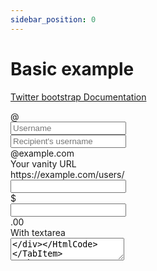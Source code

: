 ```yaml
---
sidebar_position: 0
---
```



# Basic example

[Twitter bootstrap Documentation](https://getbootstrap.com/docs/4.5/components/input-group/#basic-example)

<Tabs>
<TabItem value="result" label="Result" default><HtmlCode bootstrapVersion="4.5"><div class="input-group mb-3">
    <div class="input-group-prepend">
        <div class="input-group-text" id="basic-addon1">
            @
        </div>
    </div>
    <input type="text" name="username" placeholder="Username" aria-label="Username" aria-describedby="basic-addon1" class="form-control" value=""/>
</div>
<div class="input-group mb-3">
    <input type="text" name="recipient_username" placeholder="Recipient's username" aria-label="Recipient's username" aria-describedby="basic-addon2" class="form-control" value=""/>
    <div class="input-group-append">
        <div class="input-group-text" id="basic-addon2">
            @example.com
        </div>
    </div>
</div>
<label for="basic-url">Your vanity URL</label>
<div class="input-group mb-3">
    <div class="input-group-prepend">
        <div class="input-group-text" id="basic-addon3">
            https://example.com/users/
        </div>
    </div>
    <input type="text" name="url" id="basic-url" aria-describedby="basic-addon3" class="form-control" value=""/>
</div>
<div class="input-group mb-3">
    <div class="input-group-prepend">
        <div class="input-group-text">
            $
        </div>
    </div>
    <input type="text" name="amount" aria-label="Amount (to the nearest dollar)" class="form-control" value=""/>
    <div class="input-group-append">
        <div class="input-group-text">
            .00
        </div>
    </div>
</div>
<div class="input-group">
    <div class="input-group-prepend">
        <div class="input-group-text">
            With textarea
        </div>
    </div>
    <textarea name="textarea" aria-label="With textarea" class="form-control"/>
</div></HtmlCode></TabItem>
<TabItem value="source" label="Source">

```php
<?php

$oFactory = new \Laminas\Form\Factory();

echo $this->formRow(
    $oFactory->create(
        [
            'name'       => 'username',
            'type'       => 'text',
            'options'    => [
                'form_group'        => false,
                'input_group_class' => 'mb-3',
                'add_on_prepend'    => '@',
            ],
            'attributes' => [
                'placeholder'      => 'Username',
                'aria-label'       => 'Username',
                'aria-describedby' => 'basic-addon1',
            ],
        ]
    )
);

echo $this->formRow(
    $oFactory->create(
        [
            'name'       => 'recipient_username',
            'type'       => 'text',
            'options'    => [
                'form_group'        => false,
                'input_group_class' => 'mb-3',
                'add_on_append'     => '@example.com',
            ],
            'attributes' => [
                'placeholder'      => 'Recipient\'s username',
                'aria-label'       => 'Recipient\'s username',
                'aria-describedby' => 'basic-addon2',
            ],
        ]
    )
);

echo $this->formRow(
    $oFactory->create(
        [
            'name'       => 'url',
            'type'       => 'text',
            'options'    => [
                'label'             => 'Your vanity URL',
                'form_group'        => false,
                'input_group_class' => 'mb-3',
                'add_on_prepend'    => 'https://example.com/users/',
            ],
            'attributes' => [
                'id'               => 'basic-url',
                'aria-describedby' => 'basic-addon3',
            ],
        ]
    )
);

echo $this->formRow(
    $oFactory->create(
        [
            'name'       => 'amount',
            'type'       => 'text',
            'options'    => [
                'form_group'        => false,
                'input_group_class' => 'mb-3',
                'add_on_prepend'    => '$',
                'add_on_append'     => '.00',
            ],
            'attributes' => [    'aria-label' => 'Amount (to the nearest dollar)'    ],
        ]
    )
);

echo $this->formRow(
    $oFactory->create(
        [
            'name'       => 'textarea',
            'type'       => 'textarea',
            'options'    => [
                'form_group'     => false,
                'add_on_prepend' => 'With textarea',
            ],
            'attributes' => [    'aria-label' => 'With textarea'    ],
        ]
    )
);

```

</TabItem>
</Tabs>

# Wrapping

[Twitter bootstrap Documentation](https://getbootstrap.com/docs/4.5/components/input-group/#wrapping)

<Tabs>
<TabItem value="result" label="Result" default><HtmlCode bootstrapVersion="4.5"><div class="flex-nowrap input-group">
    <div class="input-group-prepend">
        <div class="input-group-text" id="addon-wrapping">
            @
        </div>
    </div>
    <input type="text" name="username" placeholder="Username" aria-label="Username" aria-describedby="addon-wrapping" class="form-control" value=""/>
</div></HtmlCode></TabItem>
<TabItem value="source" label="Source">

```php
<?php

$oFactory = new \Laminas\Form\Factory();

echo $this->formRow(
    $oFactory->create(
        [
            'name'       => 'username',
            'type'       => 'text',
            'options'    => [
                'form_group'        => false,
                'input_group_class' => 'flex-nowrap',
                'add_on_prepend'    => '@',
            ],
            'attributes' => [
                'placeholder'      => 'Username',
                'aria-label'       => 'Username',
                'aria-describedby' => 'addon-wrapping',
            ],
        ]
    )
);

```

</TabItem>
</Tabs>

# Sizing

[Twitter bootstrap Documentation](https://getbootstrap.com/docs/4.5/components/input-group/#sizing)

<Tabs>
<TabItem value="result" label="Result" default><HtmlCode bootstrapVersion="4.5"><div class="input-group input-group-sm mb-3">
    <div class="input-group-prepend">
        <div class="input-group-text" id="inputGroup-sizing-sm">
            Small
        </div>
    </div>
    <input type="text" name="small" aria-label="Sizing example input" aria-describedby="inputGroup-sizing-sm" class="form-control form-control-sm" value=""/>
</div>
<div class="input-group mb-3">
    <div class="input-group-prepend">
        <div class="input-group-text" id="inputGroup-sizing-default">
            Default
        </div>
    </div>
    <input type="text" name="default" aria-label="Sizing example input" aria-describedby="inputGroup-sizing-default" class="form-control" value=""/>
</div>
<div class="input-group input-group-lg">
    <div class="input-group-prepend">
        <div class="input-group-text" id="inputGroup-sizing-lg">
            Large
        </div>
    </div>
    <input type="text" name="large" aria-label="Sizing example input" aria-describedby="inputGroup-sizing-lg" class="form-control form-control-lg" value=""/>
</div></HtmlCode></TabItem>
<TabItem value="source" label="Source">

```php
<?php

$oFactory = new \Laminas\Form\Factory();

// Small
echo $this->formRow(
    $oFactory->create(
        [
            'name'       => 'small',
            'type'       => 'text',
            'options'    => [
                'form_group'        => false,
                'input_group_class' => 'mb-3',
                'add_on_prepend'    => 'Small',
                'size'              => 'sm',
            ],
            'attributes' => [
                'aria-label'       => 'Sizing example input',
                'aria-describedby' => 'inputGroup-sizing-sm',
            ],
        ]
    )
);

// Default
echo $this->formRow(
    $oFactory->create(
        [
            'name'       => 'default',
            'type'       => 'text',
            'options'    => [
                'form_group'        => false,
                'input_group_class' => 'mb-3',
                'add_on_prepend'    => 'Default',
            ],
            'attributes' => [
                'aria-label'       => 'Sizing example input',
                'aria-describedby' => 'inputGroup-sizing-default',
            ],
        ]
    )
);

// Large
echo $this->formRow(
    $oFactory->create(
        [
            'name'       => 'large',
            'type'       => 'text',
            'options'    => [
                'form_group'     => false,
                'add_on_prepend' => 'Large',
                'size'           => 'lg',
            ],
            'attributes' => [
                'aria-label'       => 'Sizing example input',
                'aria-describedby' => 'inputGroup-sizing-lg',
            ],
        ]
    )
);

```

</TabItem>
</Tabs>

# Checkboxes and radios

[Twitter bootstrap Documentation](https://getbootstrap.com/docs/4.5/components/input-group/#checkboxes-and-radios)

<Tabs>
<TabItem value="result" label="Result" default><HtmlCode bootstrapVersion="4.5"><div class="input-group mb-3">
    <div class="input-group-prepend">
        <div class="input-group-text">
            <input type="checkbox" name="checkbox" aria-label="Checkbox for following text input" value="1"/>
        </div>
    </div>
    <input type="text" name="checkbox-text" aria-label="Text input with checkbox" class="form-control" value=""/>
</div>
<div class="input-group">
    <div class="input-group-prepend">
        <div class="input-group-text">
            <input type="radio" name="radio" aria-label="Radio button for following text input" value=""/>
        </div>
    </div>
    <input type="text" name="radio-text" aria-label="Text input with radio button" class="form-control" value=""/>
</div></HtmlCode></TabItem>
<TabItem value="source" label="Source">

```php
<?php

$oFactory = new \Laminas\Form\Factory();

echo $this->formRow(
    $oFactory->create(
        [
            'name'       => 'checkbox-text',
            'type'       => 'text',
            'options'    => [
                'form_group'        => false,
                'input_group_class' => 'mb-3',
                'add_on_prepend'    => [
                    'element' => [
                        'type'       => 'checkbox',
                        'options'    => [    'use_hidden_element' => false    ],
                        'attributes' => [    'aria-label' => 'Checkbox for following text input'    ],
                    ],
                ],
            ],
            'attributes' => [    'aria-label' => 'Text input with checkbox'    ],
        ]
    )
);

echo $this->formRow(
    $oFactory->create(
        [
            'name'       => 'radio-text',
            'type'       => 'text',
            'options'    => [
                'form_group'     => false,
                'add_on_prepend' => [
                    'element' => [
                        'type'    => 'radio',
                        'options' => [
                            'value_options' => [
                                [
                                    'label'      => '',
                                    'attributes' => [    'aria-label' => 'Radio button for following text input'    ],
                                ],
                            ],
                        ],
                    ],
                ],
            ],
            'attributes' => [    'aria-label' => 'Text input with radio button'    ],
        ]
    )
);

```

</TabItem>
</Tabs>

# Multiple addons

[Twitter bootstrap Documentation](https://getbootstrap.com/docs/4.5/components/input-group/#multiple-addons)

<Tabs>
<TabItem value="result" label="Result" default><HtmlCode bootstrapVersion="4.5"><div class="input-group mb-3">
    <div class="input-group-prepend">
        <div class="input-group-text">
            $
        </div>
        <div class="input-group-text">
            0.00
        </div>
    </div>
    <input type="text" name="multiple-addons-prepend" aria-label="Dollar amount (with dot and two decimal places)" class="form-control" value=""/>
</div>
<div class="input-group mb-3">
    <input type="text" name="multiple-addons-append" aria-label="Dollar amount (with dot and two decimal places)" class="form-control" value=""/>
    <div class="input-group-append">
        <div class="input-group-text">
            $
        </div>
        <div class="input-group-text">
            0.00
        </div>
    </div>
</div></HtmlCode></TabItem>
<TabItem value="source" label="Source">

```php
<?php

$oFactory = new \Laminas\Form\Factory();

echo $this->formRow(
    $oFactory->create(
        [
            'name'       => 'multiple-addons-prepend',
            'type'       => 'text',
            'options'    => [
                'form_group'        => false,
                'input_group_class' => 'mb-3',
                'add_on_prepend'    => [
                    '$',
                    '0.00',
                ],
            ],
            'attributes' => [    'aria-label' => 'Dollar amount (with dot and two decimal places)'    ],
        ]
    )
);

echo $this->formRow(
    $oFactory->create(
        [
            'name'       => 'multiple-addons-append',
            'type'       => 'text',
            'options'    => [
                'form_group'        => false,
                'input_group_class' => 'mb-3',
                'add_on_append'     => [
                    '$',
                    '0.00',
                ],
            ],
            'attributes' => [    'aria-label' => 'Dollar amount (with dot and two decimal places)'    ],
        ]
    )
);

```

</TabItem>
</Tabs>

# Button addons

[Twitter bootstrap Documentation](https://getbootstrap.com/docs/4.5/components/input-group/#button-addons)

<Tabs>
<TabItem value="result" label="Result" default><HtmlCode bootstrapVersion="4.5"><div class="input-group mb-3">
    <div class="input-group-prepend">
        <button type="button" name="button" id="button-addon1" class="btn btn-outline-secondary" value="">Button</button>
    </div>
    <input type="text" name="button-prepend" placeholder="" aria-label="Example text with button addon" aria-describedby="button-addon1" class="form-control" value=""/>
</div>
<div class="input-group mb-3">
    <input type="text" name="button-append" placeholder="Recipient's username" aria-label="Recipient's username" aria-describedby="button-addon2" class="form-control" value=""/>
    <div class="input-group-append">
        <button type="button" name="button" id="button-addon2" class="btn btn-outline-secondary" value="">Button</button>
    </div>
</div>
<div class="input-group mb-3">
    <div class="input-group-prepend" id="button-addon3">
        <button type="button" name="button" class="btn btn-outline-secondary" value="">Button</button>
        <button type="button" name="button" class="btn btn-outline-secondary" value="">Button</button>
    </div>
    <input type="text" name="buttons-prepend" placeholder="" aria-label="Example text with two button addons" aria-describedby="button-addon3" class="form-control" value=""/>
</div>
<div class="input-group">
    <input type="text" name="button-append" placeholder="Recipient's username" aria-label="Recipient's username with two button addons" aria-describedby="button-addon4" class="form-control" value=""/>
    <div class="input-group-append" id="button-addon4">
        <button type="button" name="button" class="btn btn-outline-secondary" value="">Button</button>
        <button type="button" name="button" class="btn btn-outline-secondary" value="">Button</button>
    </div>
</div></HtmlCode></TabItem>
<TabItem value="source" label="Source">

```php
<?php

$oFactory = new \Laminas\Form\Factory();

echo $this->formRow(
    $oFactory->create(
        [
            'name'       => 'button-prepend',
            'type'       => 'text',
            'options'    => [
                'form_group'        => false,
                'input_group_class' => 'mb-3',
                'add_on_prepend'    => [
                    'element' => [
                        'type'    => 'button',
                        'options' => [
                            'label'   => 'Button',
                            'variant' => 'outline-secondary',
                        ],
                    ],
                ],
            ],
            'attributes' => [
                'placeholder'      => '',
                'aria-label'       => 'Example text with button addon',
                'aria-describedby' => 'button-addon1',
            ],
        ]
    )
);

echo $this->formRow(
    $oFactory->create(
        [
            'name'       => 'button-append',
            'type'       => 'text',
            'options'    => [
                'form_group'        => false,
                'input_group_class' => 'mb-3',
                'add_on_append'     => [
                    'element' => [
                        'type'    => 'button',
                        'options' => [
                            'label'   => 'Button',
                            'variant' => 'outline-secondary',
                        ],
                    ],
                ],
            ],
            'attributes' => [
                'placeholder'      => 'Recipient\'s username',
                'aria-label'       => 'Recipient\'s username',
                'aria-describedby' => 'button-addon2',
            ],
        ]
    )
);

echo $this->formRow(
    $oFactory->create(
        [
            'name'       => 'buttons-prepend',
            'type'       => 'text',
            'options'    => [
                'form_group'        => false,
                'input_group_class' => 'mb-3',
                'add_on_prepend'    => [
                    [
                        'element' => [
                            'type'    => 'button',
                            'options' => [
                                'label'   => 'Button',
                                'variant' => 'outline-secondary',
                            ],
                        ],
                    ],
                    [
                        'element' => [
                            'type'    => 'button',
                            'options' => [
                                'label'   => 'Button',
                                'variant' => 'outline-secondary',
                            ],
                        ],
                    ],
                ],
            ],
            'attributes' => [
                'placeholder'      => '',
                'aria-label'       => 'Example text with two button addons',
                'aria-describedby' => 'button-addon3',
            ],
        ]
    )
);

echo $this->formRow(
    $oFactory->create(
        [
            'name'       => 'button-append',
            'type'       => 'text',
            'options'    => [
                'form_group'    => false,
                'add_on_append' => [
                    [
                        'element' => [
                            'type'    => 'button',
                            'options' => [
                                'label'   => 'Button',
                                'variant' => 'outline-secondary',
                            ],
                        ],
                    ],
                    [
                        'element' => [
                            'type'    => 'button',
                            'options' => [
                                'label'   => 'Button',
                                'variant' => 'outline-secondary',
                            ],
                        ],
                    ],
                ],
            ],
            'attributes' => [
                'placeholder'      => 'Recipient\'s username',
                'aria-label'       => 'Recipient\'s username with two button addons',
                'aria-describedby' => 'button-addon4',
            ],
        ]
    )
);

```

</TabItem>
</Tabs>

# Buttons with dropdowns

[Twitter bootstrap Documentation](https://getbootstrap.com/docs/4.5/components/input-group/#buttons-with-dropdowns)

<Tabs>
<TabItem value="result" label="Result" default><HtmlCode bootstrapVersion="4.5"><div class="input-group mb-3">
    <div class="input-group-prepend">
        <button type="button" name="button" data-toggle="dropdown" role="button" aria-haspopup="true" aria-expanded="false" class="btn btn-outline-secondary dropdown-toggle" value="">Dropdown</button>
        <div class="dropdown-menu">
            <a class="dropdown-item" href="#">Action</a>
            <a class="dropdown-item" href="#">Another action</a>
            <a class="dropdown-item" href="#">Something else here</a>
            <div class="dropdown-divider"/>
            <a class="dropdown-item" href="#">Separated link</a>
        </div>
    </div>
    <input type="text" name="dropdown-prepend" aria-label="Text input with dropdown button" class="form-control" value=""/>
</div>
<div class="input-group">
    <input type="text" name="dropdown-append" aria-label="Text input with dropdown button" class="form-control" value=""/>
    <div class="input-group-append">
        <button type="button" name="button" data-toggle="dropdown" role="button" aria-haspopup="true" aria-expanded="false" class="btn btn-outline-secondary dropdown-toggle" value="">Dropdown</button>
        <div class="dropdown-menu">
            <a class="dropdown-item" href="#">Action</a>
            <a class="dropdown-item" href="#">Another action</a>
            <a class="dropdown-item" href="#">Something else here</a>
            <div class="dropdown-divider"/>
            <a class="dropdown-item" href="#">Separated link</a>
        </div>
    </div>
</div></HtmlCode></TabItem>
<TabItem value="source" label="Source">

```php
<?php

$oFactory = new \Laminas\Form\Factory();

echo $this->formRow(
    $oFactory->create(
        [
            'name'       => 'dropdown-prepend',
            'type'       => 'text',
            'options'    => [
                'form_group'        => false,
                'input_group_class' => 'mb-3',
                'add_on_prepend'    => [
                    'element' => [
                        'type'    => 'button',
                        'options' => [
                            'label'    => 'Dropdown',
                            'variant'  => 'outline-secondary',
                            'dropdown' => [
                                'Action',
                                'Another action',
                                'Something else here',
                                '---',
                                'Separated link',
                            ],
                        ],
                    ],
                ],
            ],
            'attributes' => [    'aria-label' => 'Text input with dropdown button'    ],
        ]
    )
);

echo $this->formRow(
    $oFactory->create(
        [
            'name'       => 'dropdown-append',
            'type'       => 'text',
            'options'    => [
                'form_group'    => false,
                'add_on_append' => [
                    'element' => [
                        'type'    => 'button',
                        'options' => [
                            'label'    => 'Dropdown',
                            'variant'  => 'outline-secondary',
                            'dropdown' => [
                                'Action',
                                'Another action',
                                'Something else here',
                                '---',
                                'Separated link',
                            ],
                        ],
                    ],
                ],
            ],
            'attributes' => [    'aria-label' => 'Text input with dropdown button'    ],
        ]
    )
);

```

</TabItem>
</Tabs>

# Segmented buttons

[Twitter bootstrap Documentation](https://getbootstrap.com/docs/4.5/components/input-group/#segmented-buttons)

<Tabs>
<TabItem value="result" label="Result" default><HtmlCode bootstrapVersion="4.5"><div class="input-group mb-3">
    <div class="input-group-prepend">
        <button type="button" name="button" class="btn btn-outline-secondary" value="">Action</button>
        <button type="button" name="button-toggle" class="btn btn-outline-secondary dropdown-toggle dropdown-toggle-split" data-toggle="dropdown" role="button" aria-haspopup="true" aria-expanded="false" value=""><span class="sr-only">Toggle Dropdown</span></button>
        <div class="dropdown-menu">
            <a class="dropdown-item" href="#">Action</a>
            <a class="dropdown-item" href="#">Another action</a>
            <a class="dropdown-item" href="#">Something else here</a>
            <div class="dropdown-divider"/>
            <a class="dropdown-item" href="#">Separated link</a>
        </div>
    </div>
    <input type="text" name="segmented-dropdown-prepend" aria-label="Text input with segmented dropdown button" class="form-control" value=""/>
</div>
<div class="input-group">
    <input type="text" name="segmented-dropdown-append" aria-label="Text input with segmented dropdown button" class="form-control" value=""/>
    <div class="input-group-append">
        <button type="button" name="button" class="btn btn-outline-secondary" value="">Action</button>
        <button type="button" name="button-toggle" class="btn btn-outline-secondary dropdown-toggle dropdown-toggle-split" data-toggle="dropdown" role="button" aria-haspopup="true" aria-expanded="false" value=""><span class="sr-only">Toggle Dropdown</span></button>
        <div class="dropdown-menu">
            <a class="dropdown-item" href="#">Action</a>
            <a class="dropdown-item" href="#">Another action</a>
            <a class="dropdown-item" href="#">Something else here</a>
            <div class="dropdown-divider"/>
            <a class="dropdown-item" href="#">Separated link</a>
        </div>
    </div>
</div></HtmlCode></TabItem>
<TabItem value="source" label="Source">

```php
<?php

$oFactory = new \Laminas\Form\Factory();

echo $this->formRow(
    $oFactory->create(
        [
            'name'       => 'segmented-dropdown-prepend',
            'type'       => 'text',
            'options'    => [
                'form_group'        => false,
                'input_group_class' => 'mb-3',
                'add_on_prepend'    => [
                    'element' => [
                        'type'    => 'button',
                        'options' => [
                            'label'    => 'Action',
                            'variant'  => 'outline-secondary',
                            'dropdown' => [
                                'split' => 'Toggle Dropdown',
                                'items' => [
                                    'Action',
                                    'Another action',
                                    'Something else here',
                                    '---',
                                    'Separated link',
                                ],
                            ],
                        ],
                    ],
                ],
            ],
            'attributes' => [    'aria-label' => 'Text input with segmented dropdown button'    ],
        ]
    )
);

echo $this->formRow(
    $oFactory->create(
        [
            'name'       => 'segmented-dropdown-append',
            'type'       => 'text',
            'options'    => [
                'form_group'    => false,
                'add_on_append' => [
                    'element' => [
                        'type'    => 'button',
                        'options' => [
                            'label'    => 'Action',
                            'variant'  => 'outline-secondary',
                            'dropdown' => [
                                'split' => 'Toggle Dropdown',
                                'items' => [
                                    'Action',
                                    'Another action',
                                    'Something else here',
                                    '---',
                                    'Separated link',
                                ],
                            ],
                        ],
                    ],
                ],
            ],
            'attributes' => [    'aria-label' => 'Text input with segmented dropdown button'    ],
        ]
    )
);

```

</TabItem>
</Tabs>
